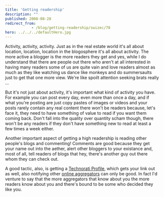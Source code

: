 ```yaml
---
title: 'Getting readership'
description: ""
published: 2008-08-28
redirect_from: 
            - /blog/getting-readership/swizec/78
hero: ../../../defaultHero.jpg
---
```


Activity, activity, activity. Just as in the real estate world it's all about location, location, location in the blogosphere it's all about activity. The more active a blogger is the more readers they get and yes, while I do understand that there are people out there who aren't at all interested in having many readers some of us are quite vain and love readers almost as much as they like watching us dance like monkeys and do summersaults just to get that one more view. We're like spoilt attention seeking brats really ...

But it's not just about activity, it's important what kind of activity you have. For example you can post every day, even more than once a day, and if what you're posting are just copy pastes of images or videos and your posts rarely contain any real content there won't be readers because, let's face it, they need to have something of value to read if you want them coming back. Don't fall into the quality over quantity scham though, there won't be any readers if they don't have something new to read at least a few times a week either.

Another important aspect of getting a high readership is reading other people's blogs and commenting! Comments are good because they get your name out into the aether, alert other bloggers to your existance and, most of all, tell readers of blogs that hey, there's another guy out there whom they can check out.

A good tactic, also, is getting a [Technorati Profile](http://technorati.com/claim/3h4sn3jvks), which gets your link out as well, also notifying other [online aggregators](blogorola.com) can only be good. In fact I'd venture to say that the more aggregators that know about you the more readers know about you and there's bound to be some who decided they like you.
